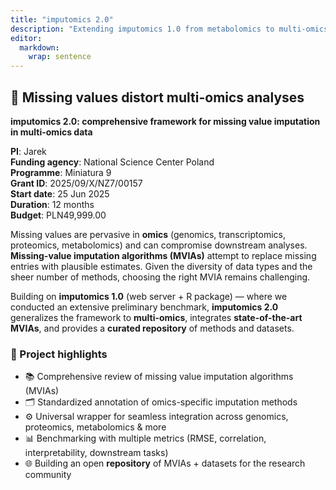 ```yaml
---
title: "imputomics 2.0"
description: "Extending imputomics 1.0 from metabolomics to multi-omics: a standardized wrapper around state-of-the-art MVI algorithms, a curated repository, and a rigorous benchmarking suite"
editor: 
  markdown: 
    wrap: sentence
---
```


## 🧠 Missing values distort multi-omics analyses

**imputomics 2.0: comprehensive framework for missing value imputation in multi-omics data**

**PI**: Jarek  
**Funding agency**: National Science Center Poland  
**Programme**: Miniatura 9  
**Grant ID**: 2025/09/X/NZ7/00157  
**Start date**: 25 Jun 2025  
**Duration**: 12 months  
**Budget**: PLN49,999.00   

Missing values are pervasive in **omics** (genomics, transcriptomics, proteomics, metabolomics) and can compromise downstream analyses. **Missing-value imputation algorithms (MVIAs)** attempt to replace missing entries with plausible estimates. Given the diversity of data types and the sheer number of methods, choosing the right MVIA remains challenging.

Building on **imputomics 1.0** (web server + R package) — where we conducted an extensive preliminary benchmark, **imputomics 2.0** generalizes the framework to **multi-omics**, integrates **state-of-the-art MVIAs**, and provides a **curated repository** of methods and datasets.

### 📌 Project highlights

- 📚 Comprehensive review of missing value imputation algorithms (MVIAs)  
- 🗂️ Standardized annotation of omics-specific imputation methods  
- ⚙️ Universal wrapper for seamless integration across genomics, proteomics, metabolomics & more  
- 📊 Benchmarking with multiple metrics (RMSE, correlation, interpretability, downstream tasks)  
- 🌐 Building an open **repository** of MVIAs + datasets for the research community   


